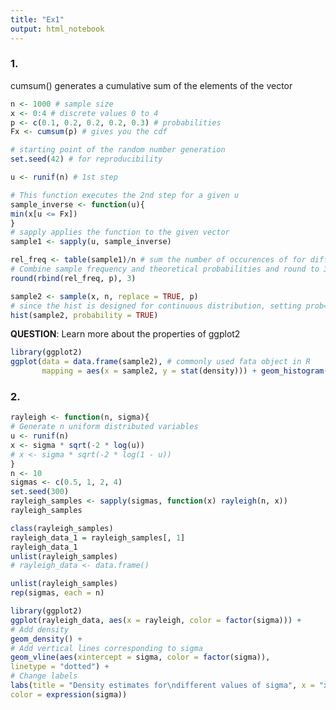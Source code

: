 ```yaml
---
title: "Ex1"
output: html_notebook
---
```

### 1.
cumsum() generates a cumulative sum of the elements of the vector
```r
n <- 1000 # sample size
x <- 0:4 # discrete values 0 to 4
p <- c(0.1, 0.2, 0.2, 0.2, 0.3) # probabilities
Fx <- cumsum(p) # gives you the cdf

# starting point of the random number generation
set.seed(42) # for reproducibility

u <- runif(n) # 1st step

# This function executes the 2nd step for a given u
sample_inverse <- function(u){
min(x[u <= Fx])
}
# sapply applies the function to the given vector
sample1 <- sapply(u, sample_inverse)
```

```r
rel_freq <- table(sample1)/n # sum the number of occurences of for different digits and divide by n to get the frequency
# Combine sample frequency and theoretical probabilities and round to 3 digits
round(rbind(rel_freq, p), 3)
```
```r
sample2 <- sample(x, n, replace = TRUE, p)
# since the hist is designed for continuous distribution, setting prob=TRUE will plot the histogram so that the area is 1 (and the bars are of the width 0.5) -> hights = 2*p
hist(sample2, probability = TRUE)
```

__QUESTION__: Learn more about the properties of ggplot2
```r
library(ggplot2)
ggplot(data = data.frame(sample2), # commonly used fata object in R 
       mapping = aes(x = sample2, y = stat(density))) + geom_histogram(binwidth = 1, color = "white")
```

### 2.
```r
rayleigh <- function(n, sigma){
# Generate n uniform distributed variables
u <- runif(n)
x <- sigma * sqrt(-2 * log(u))
# x <- sigma * sqrt(-2 * log(1 - u))
}
n <- 10
sigmas <- c(0.5, 1, 2, 4)
set.seed(300)
rayleigh_samples <- sapply(sigmas, function(x) rayleigh(n, x))
rayleigh_samples
```

```r
class(rayleigh_samples)
rayleigh_data_1 = rayleigh_samples[, 1]
rayleigh_data_1
unlist(rayleigh_samples)
# rayleigh_data <- data.frame()
```
```r
unlist(rayleigh_samples)
rep(sigmas, each = n)
```


```r
library(ggplot2)
ggplot(rayleigh_data, aes(x = rayleigh, color = factor(sigma))) +
# Add density
geom_density() +
# Add vertical lines corresponding to sigma
geom_vline(aes(xintercept = sigma, color = factor(sigma)),
linetype = "dotted") +
# Change labels
labs(title = "Density estimates for\ndifferent values of sigma", x = "x",
color = expression(sigma))
```

